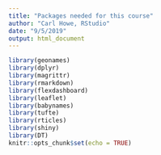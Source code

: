 ```yaml
---
title: "Packages needed for this course"
author: "Carl Howe, RStudio"
date: "9/5/2019"
output: html_document
---
```


```r
library(geonames)
library(dplyr)
library(magrittr)
library(rmarkdown)
library(flexdashboard)
library(leaflet)
library(babynames)
library(tufte)
library(rticles)
library(shiny)
library(DT)
knitr::opts_chunk$set(echo = TRUE)
```
